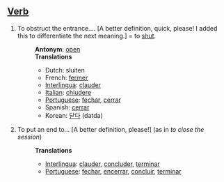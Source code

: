 ==[[Verb]]==
#To obstruct the entrance.... [A better definition, quick, please! I added this to differentiate the next meaning.] = to [[shut]].
#:'''Antonym''': [[open]]
#:'''Translations'''
#:*Dutch: sluiten
#:*French: [[fermer]]
#:*[[Interlingua]]: [[clauder]]
#:*[[Italian]]: [[chiudere]]
#:*[[Portuguese]]: [[fechar]], [[cerrar]]
#:*Spanish: [[cerrar]]
#:*Korean: [[닫다]] (datda)
#To put an end to... [A better definition, please!] (as in ''to close the session'')
#:'''Translations'''
#:*[[Interlingua]]: [[clauder]], [[concluder]], [[terminar]]
#:*[[Portuguese]]: [[fechar]], [[encerrar]], [[concluir]], [[terminar]]